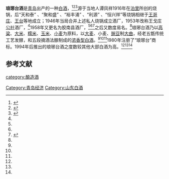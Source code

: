 {{中国非物质文化遗产 
| 级别 = 省
|名称 = 琅琊台酒酿造技艺
|子项 = 
|图片 = 
|申报地区或单位 = [[黄岛区|黄岛区]]
|序号 = 6
|编号项目 =
|登录时间 = 2015年
|备注 = 第四批市级非遗项目
|分类 = 传统技艺
|省区市 = 青岛市
}}
'''琅琊台酒'''是[[青岛|青岛]]出产的一种[[中国烧酒|白酒]]，<ref name=l1>{{cite web|url=http://www.xihaiannews.com/article/4307121.html|title=首批五星级“白酒大师工作室”揭榜，琅琊台集团白酒大师工作室名列榜单|language=Zh-hans|publisher=青島西海岸新聞網|date=2020-06-05|accessdate=2020-12-13|archive-date=2021-04-10|archive-url=https://web.archive.org/web/20210410213815/http://www.xihaiannews.com/article/4307121.html|dead-url=no}}</ref><ref name=l3>{{cite web|url=http://www.xhabrand.cn/ppwxdetail/7.htm|title=琅琊台酒历史渊源|language=Zh-hans|publisher=青島海岸新區|date=2020-12-12|accessdate=2020-12-13|archive-date=2021-04-10|archive-url=https://web.archive.org/web/20210410213835/http://www.xhabrand.cn/ppwxdetail/7.htm|dead-url=no}}</ref><ref name=l4>{{cite web|url=http://s.sdnews.com.cn/mssd/jsyl/201509/t20150924_1977226_1.html|title=琅琊台酒：两千多年的历史名酒|language=Zh-hans|publisher=魯網|date=2015-09-24|accessdate=2020-12-13|archive-date=2021-04-10|archive-url=https://web.archive.org/web/20210410213756/http://s.sdnews.com.cn/mssd/jsyl/201509/t20150924_1977226_1.html|dead-url=no}}</ref>源于当地人谭凤祥1916年在[[泊里|泊里]]所创的烧锅，后“天和泰” 、“聚和盛” 、“裕丰涌” 、“利源” 、“恒兴祥”等烧锅相继于[[王哥庄街道|王哥庄]]、[[王台街道|王台]]等地成立；1946年当局合并上述私人烧锅成立酒厂，1953年改称王戈庄[[公社|公社]]酒厂，<ref name=l3/>1958年又更名为胶南县酒厂，<ref name=l3/><ref name=l4/><ref name=l5>{{cite web|url=http://s.sdnews.com.cn/mssd/jsyl/201509/t20150924_1977226_2.html|title=琅琊台酒酿造工艺入选青岛市非物质文化遗产保护名录|language=Zh-hans|publisher=青島日報|date=2015-09-24|accessdate=2020-12-13|archive-date=2021-04-10|archive-url=https://web.archive.org/web/20210410213800/http://s.sdnews.com.cn/mssd/jsyl/201509/t20150924_1977226_2.html|dead-url=no}}</ref>之后又数度易名。<ref name=l3/>琅琊台酒乃以[[高粱|高粱]]、[[大米|大米]]、[[糯米|糯米]]、[[玉米|玉米]]、[[小麦|小麦]]为原料，以[[大麦|大麦]]、小麦、[[豌豆|豌豆]]制[[大曲|大曲]]，经老五甑传统工艺发酵，和五段摘酒法酿制成的[[浓香型白酒|浓香型白酒]]。<ref name=l1/><ref name=l3/><ref name=l4/>1980年注册了“琅琊台”商标。1994年后推出的琅琊台酒之度数较其他大部白酒为高。<ref name=l1/><ref name=l3/><ref name=l4/>

==参考文献==
{{reflist}}
{{中華酒文化}}

[[category:酿造酒|category:酿造酒]]
[[Category:青岛经济|Category:青岛经济]]
[[Category:山东白酒|Category:山东白酒]]